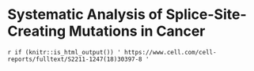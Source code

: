 # Systematic Analysis of Splice-Site-Creating Mutations in Cancer

\includepdf[pages=-, scale=1]{articles/jayasinghe_2018.pdf}

`r if (knitr::is_html_output()) '
https://www.cell.com/cell-reports/fulltext/S2211-1247(18)30397-8
'`